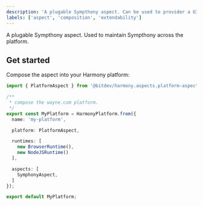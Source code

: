 ```yaml
---
description: 'A plugable Sympthony aspect. Can be used to provider a UI and API.'
labels: ['aspect', 'composition', 'extendability']
---
```


A plugable Sympthony aspect. Used to maintain Sympthony across the platform.

## Get started

Compose the aspect into your Harmony platform:

```ts
import { PlatformAspect } from '@bitdev/harmony.aspects.platform-aspect';

/**
 * compose the wayne.com platform.
 */    
export const MyPlatform = HarmonyPlatform.from({
  name: 'my-platform',

  platform: PlatformAspect,

  runtimes: [
    new BrowserRuntime(),
    new NodeJSRuntime()
  ],

  aspects: [
    SymphonyAspect,
  ]
});

export default MyPlatform;
```